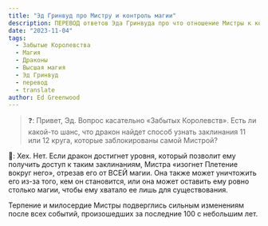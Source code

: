 ```yaml
---
title: "Эд Гринвуд про Мистру и контроль магии"
description: ПЕРЕВОД ответов Эда Гринвуда про что отношение Мистры к контролю над магией в Забытых Королевствах
date: "2023-11-04"
tags: 
  - Забытые Королевства
  - Магия
  - Драконы
  - Высшая магия
  - Эд Гринвуд
  - перевод
  - translate
author: Ed Greenwood
---
```


>❓: Привет, Эд. Вопрос касательно «Забытых Королевств». Есть ли какой-то шанс, что дракон найдет способ узнать заклинания 11 или 12 круга, которые заблокированы самой Мистрой?


🧙: Хех. Нет. Если дракон достигнет уровня, который позволит ему получить доступ к таким заклинаниям, Мистра «изогнет Плетение вокруг него», отрезав его от ВСЕЙ магии. Она также может уничтожить его из-за того, кем он становится, или она может оставить ему ровно столько магии, чтобы ему хватало ее лишь для существования.

Терпение и милосердие Мистры подверглись сильным изменениям после всех событий, произошедших за последние 100 с небольшим лет.
